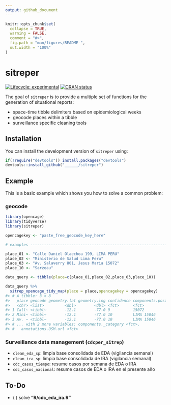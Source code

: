 ```yaml
---
output: github_document
---
```


<!-- README.md is generated from README.Rmd. Please edit that file -->

```r
knitr::opts_chunk$set(
  collapse = TRUE,
  warning = FALSE,
  comment = "#>",
  fig.path = "man/figures/README-",
  out.width = "100%"
)
```
# sitreper

<!-- badges: start -->
[![Lifecycle: experimental](https://img.shields.io/badge/lifecycle-experimental-orange.svg)](https://www.tidyverse.org/lifecycle/#experimental)
[![CRAN status](https://www.r-pkg.org/badges/version/sitreper)](https://cran.r-project.org/package=sitreper)
<!-- badges: end -->

The goal of `sitreper` is to provide a multiple set of functions for the generation of situational reports:

- space-time tibble delimiters based on epidemiological weeks
- geocode places within a tibble
- surveillance specific cleaning tools

## Installation

<!--

You can install the released version of `sitreper` from [CRAN](https://CRAN.R-project.org) with:

``` r
install.packages("sitreper")
```

-->

You can install the development version of `sitreper` using:

``` r
if(!require("devtools")) install.packages("devtools")
devtools::install_github("______/sitreper")
```


## Example

This is a basic example which shows you how to solve a common problem:

### geocode

```r
library(opencage)
library(tidyverse)
library(sitreper)

opencagekey <- "paste_free_geocode_key_here"

# examples ----------------------------------------------------------------

place_01 <- "Calle Daniel Olaechea 199, LIMA PERU"
place_02 <- "Ministerio de Salud Lima Peru"
place_03 <- "Av. Salaverry 801, Jesus Maria 15072"
place_10 <- "Sarzeau"

data_query <- tibble(place=c(place_01,place_02,place_03,place_10))

data_query %>%
  sitrep_opencage_tidy_map(place = place,opencagekey = opencagekey)
#> # A tibble: 3 x 8
#>   place geocode geometry.lat geometry.lng confidence components.post~
#>   <chr> <list>         <dbl>        <dbl> <fct>      <fct>
#> 1 Call~ <tibbl~        -12.1        -77.0 9          15072
#> 2 Mini~ <tibbl~        -12.1        -77.0 10         LIMA 15046
#> 3 Av. ~ <tibbl~        -12.1        -77.0 10         LIMA 15046
#> # ... with 2 more variables: components._category <fct>,
#> #   annotations.OSM.url <fct>

```

### Surveillance data management (`cdcper_sitrep`)

- `clean_eda_sp`: limpia base consolidada de EDA (vigilancia semanal)
- `clean_ira_sp`: limpia base consolidada de IRA (vigilancia semanal)
- `cdc_casos_tiempo`: resume casos por semana de EDA o IRA
- `cdc_casos_nacional`: resume casos de EDA o IRA en el presente año

## To-Do

- ( ) solve __"R/cdc_eda_ira.R"__
